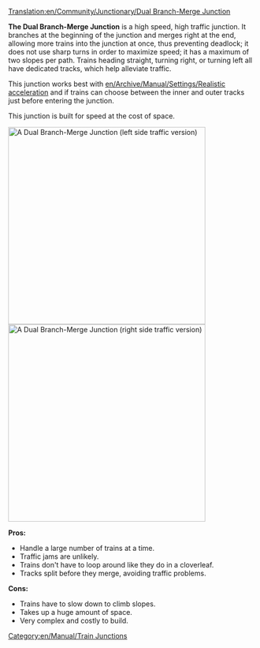 [[Translation:en/Community/Junctionary/Dual Branch-Merge Junction]]
{{fr/Traduction|en/Community/Junctionary/Dual Branch-Merge Junction|0}}

{{en/Community/Junctionary/Navigation}}

'''The Dual Branch-Merge Junction''' is a high speed, high traffic junction. It branches at the beginning of the junction and merges right at the end, allowing more trains into the junction at once, thus preventing deadlock; it does not use sharp turns in order to maximize speed; it has a maximum of two slopes per path. Trains heading straight, turning right, or turning left all have dedicated tracks, which help alleviate traffic.

This junction works best with [[en/Archive/Manual/Settings/Realistic acceleration]] and if trains can choose between the inner and outer tracks just before entering the junction.

This junction is built for speed at the cost of space.


[[File:en/Community/Junctionary/DuelBranchMerge.png|thumb|center|400px|A Dual Branch-Merge Junction (left side traffic version)]]
[[File:en/Community/Junctionary/DuelBranchMerge RightSide.png|thumb|center|400px|A Dual Branch-Merge Junction (right side traffic version)]]

'''Pros:'''
*Handle a large number of trains at a time.
*Traffic jams are unlikely.
*Trains don't have to loop around like they do in a cloverleaf.
*Tracks split before they merge, avoiding traffic problems.


'''Cons:'''
*Trains have to slow down to climb slopes.
*Takes up a huge amount of space.
*Very complex and costly to build.


[[Category:en/Manual/Train Junctions]]